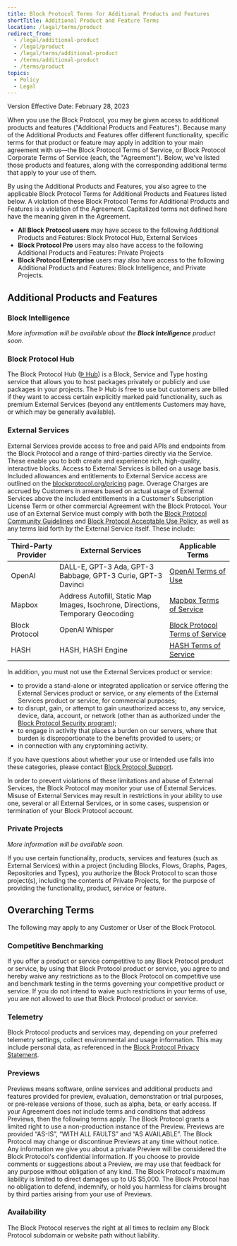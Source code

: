 ```yaml
---
title: Block Protocol Terms for Additional Products and Features
shortTitle: Additional Product and Feature Terms
location: /legal/terms/product
redirect_from:
  - /legal/additional-product
  - /legal/product
  - /legal/terms/additional-product
  - /terms/additional-product
  - /terms/product
topics:
  - Policy
  - Legal
---
```


Version Effective Date: February 28, 2023

When you use the Block Protocol, you may be given access to additional products and features ("Additional Products and Features"). Because many of the Additional Products and Features offer different functionality, specific terms for that product or feature may apply in addition to your main agreement with us—the Block Protocol Terms of Service, or Block Protocol Corporate Terms of Service (each, the "Agreement"). Below, we've listed those products and features, along with the corresponding additional terms that apply to your use of them.

By using the Additional Products and Features, you also agree to the applicable Block Protocol Terms for Additional Products and Features listed below. A violation of these Block Protocol Terms for Additional Products and Features is a violation of the Agreement. Capitalized terms not defined here have the meaning given in the Agreement.

- **All Block Protocol users** may have access to the following Additional Products and Features: Block Protocol Hub, External Services
- **Block Protocol Pro** users may also have access to the following Additional Products and Features: Private Projects
- **Block Protocol Enterprise** users may also have access to the following Additional Products and Features: Block Intelligence, and Private Projects.

## Additional Products and Features

### Block Intelligence

_More information will be available about the **Block Intelligence** product soon._

### Block Protocol Hub

The Block Protocol Hub ([Þ Hub](https://blockprotocol.org/hub)) is a Block, Service and Type hosting service that allows you to host packages privately or publicly and use packages in your projects. The Þ Hub is free to use but customers are billed if they want to access certain explicitly marked paid functionality, such as premium External Services (beyond any entitlements Customers may have, or which may be generally available).

### External Services

External Services provide access to free and paid APIs and endpoints from the Block Protocol and a range of third-parties directly via the Service. These enable you to both create and experience rich, high-quality, interactive blocks. Access to External Services is billed on a usage basis. Included allowances and entitlements to External Service access are outlined on the [blockprotocol.org/pricing](https://blockprotocol.org/pricing) page. Overage Charges are accrued by Customers in arrears based on actual usage of External Services above the included entitlements in a Customer's Subscription License Term or other commercial Agreement with the Block Protocol. Your use of an External Service must comply with both the [Block Protocol Community Guidelines](/legal/community) and [Block Protocol Acceptable Use Policy](/legal/acceptable-use), as well as any terms laid forth by the External Service itself. These include:

| Third-Party Provider | External Services                                                               | Applicable Terms                                                         |
| -------------------- | ------------------------------------------------------------------------------- | ------------------------------------------------------------------------ |
| OpenAI               | DALL-E, GPT-3 Ada, GPT-3 Babbage, GPT-3 Curie, GPT-3 Davinci                    | [OpenAI Terms of Use](https://openai.com/terms/)                         |
| Mapbox               | Address Autofill, Static Map Images, Isochrone, Directions, Temporary Geocoding | [Mapbox Terms of Service](https://www.mapbox.com/legal/tos)              |
| Block Protocol       | OpenAI Whisper                                                                  | [Block Protocol Terms of Service](https://blockprotocol.org/legal/terms) |
| HASH                 | HASH, HASH Engine                                                               | [HASH Terms of Service](https://hash.ai/legal/terms)                     |

In addition, you must not use the External Services product or service:

- to provide a stand-alone or integrated application or service offering the External Services product or service, or any elements of the External Services product or service, for commercial purposes;
- to disrupt, gain, or attempt to gain unauthorized access to, any service, device, data, account, or network (other than as authorized under the [Block Protocol Security program](/security));
- to engage in activity that places a burden on our servers, where that burden is disproportionate to the benefits provided to users; or
- in connection with any cryptomining activity.

If you have questions about whether your use or intended use falls into these categories, please contact [Block Protocol Support](/contact).

In order to prevent violations of these limitations and abuse of External Services, the Block Protocol may monitor your use of External Services. Misuse of External Services may result in restrictions in your ability to use one, several or all External Services, or in some cases, suspension or termination of your Block Protocol account.

### Private Projects

_More information will be available soon._

If you use certain functionality, products, services and features (such as External Services) within a project (including Blocks, Flows, Graphs, Pages, Repositories and Types), you authorize the Block Protocol to scan those project(s), including the contents of Private Projects, for the purpose of providing the functionality, product, service or feature.

## Overarching Terms

The following may apply to any Customer or User of the Block Protocol.

### Competitive Benchmarking

If you offer a product or service competitive to any Block Protocol product or service, by using that Block Protocol product or service, you agree to and hereby waive any restrictions as to the Block Protocol on competitive use and benchmark testing in the terms governing your competitive product or service. If you do not intend to waive such restrictions in your terms of use, you are not allowed to use that Block Protocol product or service.

### Telemetry

Block Protocol products and services may, depending on your preferred telemetry settings, collect environmental and usage information. This may include personal data, as referenced in the [Block Protocol Privacy Statement](/legal/privacy).

### Previews

Previews means software, online services and additional products and features provided for preview, evaluation, demonstration or trial purposes, or pre-release versions of those, such as alpha, beta, or early access. If your Agreement does not include terms and conditions that address Previews, then the following terms apply. The Block Protocol grants a limited right to use a non-production instance of the Preview. Previews are provided “AS-IS”, “WITH ALL FAULTS” and “AS AVAILABLE”. The Block Protocol may change or discontinue Previews at any time without notice. Any information we give you about a private Preview will be considered the Block Protocol's confidential information. If you choose to provide comments or suggestions about a Preview, we may use that feedback for any purpose without obligation of any kind. The Block Protocol's maximum liability is limited to direct damages up to US $5,000. The Block Protocol has no obligation to defend, indemnify, or hold you harmless for claims brought by third parties arising from your use of Previews.

### Availability

The Block Protocol reserves the right at all times to reclaim any Block Protocol subdomain or website path without liability.

